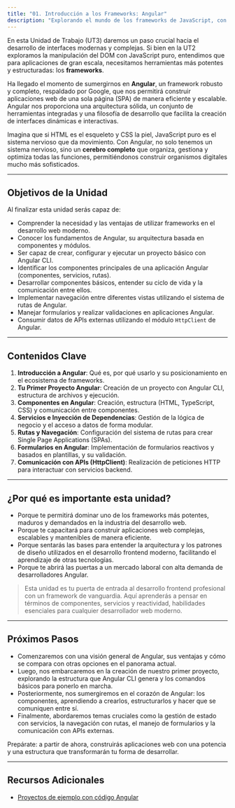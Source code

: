 ```yaml
---
title: "01. Introducción a los Frameworks: Angular"
description: "Explorando el mundo de los frameworks de JavaScript, con un enfoque en Angular como herramienta para el desarrollo de interfaces modernas."
---
```


En esta Unidad de Trabajo (UT3) daremos un paso crucial hacia el desarrollo de interfaces modernas y complejas. Si bien en la UT2 exploramos la manipulación del DOM con JavaScript puro, entendimos que para aplicaciones de gran escala, necesitamos herramientas más potentes y estructuradas: los **frameworks**.

Ha llegado el momento de sumergirnos en **Angular**, un framework robusto y completo, respaldado por Google, que nos permitirá construir aplicaciones web de una sola página (SPA) de manera eficiente y escalable. Angular nos proporciona una arquitectura sólida, un conjunto de herramientas integradas y una filosofía de desarrollo que facilita la creación de interfaces dinámicas e interactivas.

Imagina que si HTML es el esqueleto y CSS la piel, JavaScript puro es el sistema nervioso que da movimiento. Con Angular, no solo tenemos un sistema nervioso, sino un **cerebro completo** que organiza, gestiona y optimiza todas las funciones, permitiéndonos construir organismos digitales mucho más sofisticados.

---

## Objetivos de la Unidad

Al finalizar esta unidad serás capaz de:

-   Comprender la necesidad y las ventajas de utilizar frameworks en el desarrollo web moderno.
-   Conocer los fundamentos de Angular, su arquitectura basada en componentes y módulos.
-   Ser capaz de crear, configurar y ejecutar un proyecto básico con Angular CLI.
-   Identificar los componentes principales de una aplicación Angular (componentes, servicios, rutas).
-   Desarrollar componentes básicos, entender su ciclo de vida y la comunicación entre ellos.
-   Implementar navegación entre diferentes vistas utilizando el sistema de rutas de Angular.
-   Manejar formularios y realizar validaciones en aplicaciones Angular.
-   Consumir datos de APIs externas utilizando el módulo `HttpClient` de Angular.

---

## Contenidos Clave

1.  **Introducción a Angular**: Qué es, por qué usarlo y su posicionamiento en el ecosistema de frameworks.
2.  **Tu Primer Proyecto Angular**: Creación de un proyecto con Angular CLI, estructura de archivos y ejecución.
3.  **Componentes en Angular**: Creación, estructura (HTML, TypeScript, CSS) y comunicación entre componentes.
4.  **Servicios e Inyección de Dependencias**: Gestión de la lógica de negocio y el acceso a datos de forma modular.
5.  **Rutas y Navegación**: Configuración del sistema de rutas para crear Single Page Applications (SPAs).
6.  **Formularios en Angular**: Implementación de formularios reactivos y basados en plantillas, y su validación.
7.  **Comunicación con APIs (HttpClient)**: Realización de peticiones HTTP para interactuar con servicios backend.

---

## ¿Por qué es importante esta unidad?

-   Porque te permitirá dominar uno de los frameworks más potentes, maduros y demandados en la industria del desarrollo web.
-   Porque te capacitará para construir aplicaciones web complejas, escalables y mantenibles de manera eficiente.
-   Porque sentarás las bases para entender la arquitectura y los patrones de diseño utilizados en el desarrollo frontend moderno, facilitando el aprendizaje de otras tecnologías.
-   Porque te abrirá las puertas a un mercado laboral con alta demanda de desarrolladores Angular.

> Esta unidad es tu puerta de entrada al desarrollo frontend profesional con un framework de vanguardia. Aquí aprenderás a pensar en términos de componentes, servicios y reactividad, habilidades esenciales para cualquier desarrollador web moderno.

---

## Próximos Pasos

-   Comenzaremos con una visión general de Angular, sus ventajas y cómo se compara con otras opciones en el panorama actual.
-   Luego, nos embarcaremos en la creación de nuestro primer proyecto, explorando la estructura que Angular CLI genera y los comandos básicos para ponerlo en marcha.
-   Posteriormente, nos sumergiremos en el corazón de Angular: los componentes, aprendiendo a crearlos, estructurarlos y hacer que se comuniquen entre sí.
-   Finalmente, abordaremos temas cruciales como la gestión de estado con servicios, la navegación con rutas, el manejo de formularios y la comunicación con APIs externas.

Prepárate: a partir de ahora, construirás aplicaciones web con una potencia y una estructura que transformarán tu forma de desarrollar.

---

## Recursos Adicionales

- [Proyectos de ejemplo con código Angular](https://github.com/jgarciadeparedesh02/proyectos-ejemplo)
